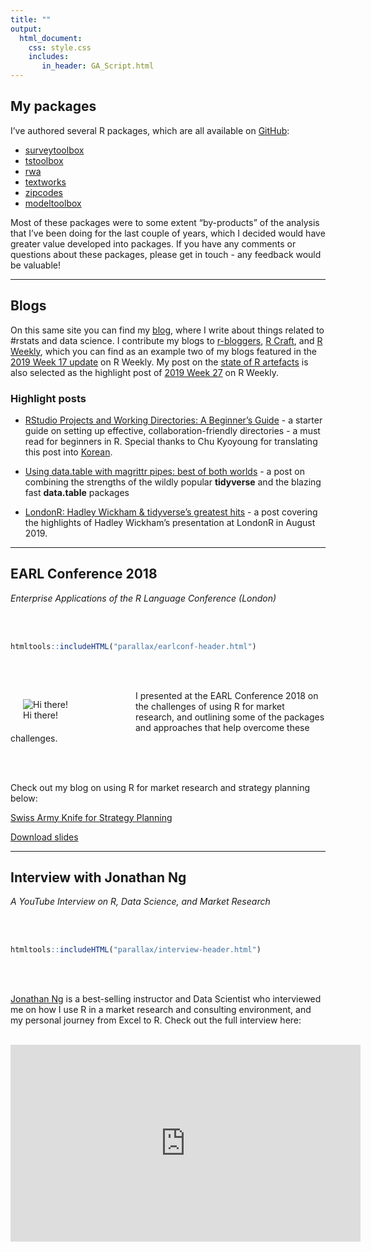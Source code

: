 ```yaml
---
title: ""
output: 
  html_document:
    css: style.css
    includes:
       in_header: GA_Script.html
---
```


<div class="mycontent">

## My packages

I've authored several R packages, which are all available on [GitHub](https://www.github.com/martinctc):

* [surveytoolbox](https://www.github.com/martinctc/surveytoolbox)
* [tstoolbox](https://www.github.com/martinctc/tstoolbox)
* [rwa](https://www.github.com/martinctc/rwa)
* [textworks](https://www.github.com/martinctc/textworks)
* [zipcodes](https://www.github.com/martinctc/zipcodes)
* [modeltoolbox](https://www.github.com/martinctc/modeltoolbox)

Most of these packages were to some extent "by-products" of the analysis that I've been doing for the last couple of years, which I decided would have greater value developed into packages. If you have any comments or questions about these packages, please get in touch - any feedback would be valuable!

---

## Blogs

On this same site you can find my [blog](https://martinctc.github.io/blog), where I write about things related to #rstats and data science. I contribute my blogs to [r-bloggers](https://www.r-bloggers.com/), [R Craft](https://www.r-craft.org/), and [R Weekly](https://rweekly.org), which you can find as an example two of my blogs featured in the [2019 Week 17 update](https://rweekly.org/2019-17.html) on R Weekly. My post on the [state of R artefacts](https://martinctc.github.io/blog/a-short-essay-on-duplicated-r-artefacts/) is also selected as the highlight post of [2019 Week 27](https://rweekly.org/2019-27.html) on R Weekly.

### Highlight posts

- [RStudio Projects and Working Directories: A Beginner's Guide](https://martinctc.github.io/blog/rstudio-projects-and-working-directories-a-beginner%27s-guide/) - a starter guide on setting up effective, collaboration-friendly directories - a must read for beginners in R. Special thanks to Chu Kyoyoung for translating this post into [Korean](https://chukycheese.github.io/data%20science/rstudio-project-and-working-directories/).

- [Using data.table with magrittr pipes: best of both worlds](https://martinctc.github.io/blog/using-data.table-with-magrittr-pipes-best-of-both-worlds/) - a post on combining the strengths of the wildly popular **tidyverse** and the blazing fast **data.table** packages

- [LondonR: Hadley Wickham & tidyverse's greatest hits](https://martinctc.github.io/blog/londonr-hadley-wickham-and-tidyverse-greatest-hits/) - a post covering the highlights of Hadley Wickham's presentation at LondonR in August 2019.

---

## EARL Conference 2018
_Enterprise Applications of the R Language Conference (London)_

</div>
<br><br>

```r
htmltools::includeHTML("parallax/earlconf-header.html")
```

<div class="mycontent"><br><br>

<div style="float:left; position:relative; width:200px; left: -20px;"> ![Hi there!](images/EARL01.jpeg) </div>

I presented at the EARL Conference 2018 on the challenges of using R for market research, and outlining some of the packages and approaches that help overcome these challenges. 

<br><br>

Check out my blog on using R for market research and strategy planning below:

[Swiss Army Knife for Strategy Planning](http://www.rainmakerscsi.com/blog/swiss-army-knife-strategy-planning)

<a href="downloads/EARL 2018 - Swiss Army Knife for Market Research - Martin Chan - 10 September 2018.pdf#" class="download" title="Download slides as PDF">Download slides</a>

---

## Interview with Jonathan Ng

_A YouTube Interview on R, Data Science, and Market Research_

</div>
<br><br>

```r
htmltools::includeHTML("parallax/interview-header.html")
```

<div class="mycontent"><br><br>

[Jonathan Ng](https://datastrategywithjonathan.com/) is a best-selling instructor and Data Scientist who interviewed me on how I use R in a market research and consulting environment, and my personal journey from Excel to R. Check out the full interview here:

<br>
<iframe width="560" height="315" src="https://www.youtube.com/embed/o9wHpvIYBDM" frameborder="0" allowfullscreen></iframe>

</div>






